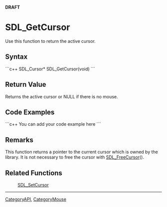 <!-- pragma section-numbers off -->
<!-- pragma camelcase off -->
'''DRAFT'''

= SDL_GetCursor =
Use this function to return the active cursor.


== Syntax ==
```c++
SDL_Cursor* SDL_GetCursor(void)
```

== Return Value ==
Returns the active cursor or NULL if there is no mouse.

== Code Examples ==
```c++
You can add your code example here
```

== Remarks ==
This function returns a pointer to the current cursor which is owned by the library.  It is not necessary to free the cursor with [[SDL_FreeCursor]]().

== Related Functions ==
:[[SDL_SetCursor]]

----
[[CategoryAPI]], [[CategoryMouse]]
